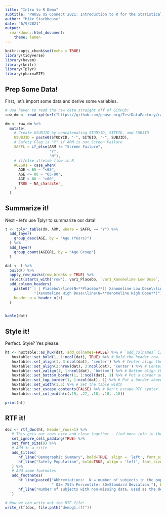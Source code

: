 ```yaml
---
title: "Intro to R Demo"
subtitle: "PHUSE US Connect 2021: Introduction to R for the Statistical Programmer"
author: "Mike Stackhouse"
date: "6/9/2021"
output:
  rmarkdown::html_document:
    theme: lumen
---
```


```r
knitr::opts_chunk$set(echo = TRUE)
library(tidyverse)
library(haven)
library(knitr)
library(Tplyr)
library(pharmaRTF)
```

## Prep Some Data! 

First, let's import some data and derive some variables.

```r
# Use haven to read the raw data straight off of GitHub!
raw_dm <- read_xpt(url("https://github.com/phuse-org/TestDataFactory/raw/main/Updated/TDF_SDTM/dm.xpt"))

dm <- raw_dm %>%
  mutate(
    # Create USUBJID by concatenating STUDYID, SITEID, and SUBJID
    USUBJID = paste0(STUDYID, "-", SITEID, "-", SUBJID),
    # Safety Flag is "Y" if ARM is not Screen Failure
    SAFFL = if_else(ARM != "Screen Failure",
                    "Y",
                    "N"),
    # if/else if/else flow in R
    AGEGR1 = case_when(
      AGE < 65 ~ "<65",
      AGE <= 80 ~ "65-80",
      AGE > 80 ~ ">80",
      TRUE ~ NA_character_
    )
  )
```

## Summarize it! 

Next - let's use Tplyr to summarize our data! 

```r
t <- tplyr_table(dm, ARM, where = SAFFL == "Y") %>% 
  add_layer(
    group_desc(AGE, by = "Age (Years)")
  ) %>% 
  add_layer(
    group_count(AGEGR1, by = "Age Group")
  ) 

dat <- t %>% 
  build() %>% 
  apply_row_masks(row_breaks = TRUE) %>% 
  select(starts_with('row'), var1_Placebo, `var1_Xanomeline Low Dose`, `var1_Xanomeline High Dose`) %>% 
  add_column_headers(
    paste0(" | | Placebo\\line(N=**Placebo**)| Xanomeline Low Dose\\line(N=**Xanomeline Low Dose**)",
             "|Xanomeline High Dose\\line(N=**Xanomeline High Dose**)"),
    header_n = header_n(t)
  )
  

kable(dat)
```

## Style it! 

Perfect. Style? Yes please. 

```r
ht <- huxtable::as_hux(dat, add_colnames=FALSE) %>% # `add_colnames` is FALSE because we already added our own
   huxtable::set_bold(1, 1:ncol(dat), TRUE) %>% # Bold the header row
   huxtable::set_align(1, 3:ncol(dat), 'center') %>% # Center align the results headers
   huxtable::set_align(2:nrow(dat), 3:ncol(dat), 'center') %>% # Center align the results
   huxtable::set_valign(1, 1:ncol(dat), 'bottom') %>% # Bottom align the header row
   huxtable::set_bottom_border(1, 1:ncol(dat), 1) %>% # Put a border under the header row
   huxtable::set_top_border(1, 1:ncol(dat), 1) %>% # Put a border above the header row
   huxtable::set_width(1.5) %>% # Set the table width
   huxtable::set_escape_contents(FALSE) %>% # Don't escape RTF syntax
   huxtable::set_col_width(c(.19, .27, .18, .18, .18))

print(ht)
```

## RTF it! 

```r
doc <- rtf_doc(ht, header_rows=1) %>%
   # This gets our rows nice and close together - find more info in the docs
   set_ignore_cell_padding(TRUE) %>% 
   set_font_size(9) %>% 
   # Add in a title
   add_titles(
      hf_line("Demographic Summary", bold=TRUE, align = 'left', font_size = 11),
      hf_line("Safety Population", bold=TRUE, align = 'left', font_size = 11)
   ) %>% 
   # Add some footnotes
   add_footnotes(
      hf_line(paste0("Abbreviations:  N = number of subjects in the population; Q1=25th Percentile;", 
                     " Q3= 75th Percentile; SD=Standard Deviation."), bold = TRUE, align='left'),
      hf_line("Number of subjects with non-missing data, used as the denominator.", bold = TRUE, align='left')
   )

# Now we can write out the RTF file! 
write_rtf(doc, file.path("demog1.rtf"))
```